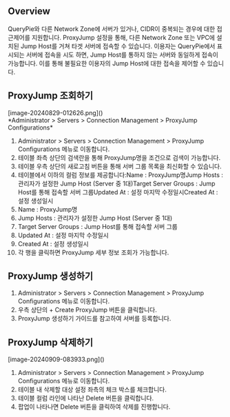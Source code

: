 ## Overview
QueryPie와 다른 Network Zone에 서버가 있거나, CIDR이 중복되는 경우에 대한 접근제어를 지원합니다. ProxyJump 설정을 통해, 다른 Network Zone 또는 VPC에 설치된 Jump Host를 거쳐 타겟 서버에 접속할 수 있습니다. 이용자는 QueryPie에서 표시되는 서버에 접속을 시도 하면, Jump Host를 통하지 않는 서버와 동일하게 접속이 가능합니다. 이를 통해 불필요한 이용자의 Jump Host에 대한 접속을 제어할 수 있습니다.

## ProxyJump 조회하기
<p align="center">
<div>[image-20240829-012626.png]()</div>
*Administrator &gt; Servers &gt; Connection Management &gt; ProxyJump Configurations*
</p>

1. Administrator > Servers > Connection Management > ProxyJump Configurations 메뉴로 이동합니다.
2. 테이블 좌측 상단의 검색란을 통해 ProxyJump명을 조건으로 검색이 가능합니다.
3. 테이블 우측 상단의 새로고침 버튼을 통해 서버 그룹 목록을 최신화할 수 있습니다.
4. 테이블에서 이하의 컬럼 정보를 제공합니다:Name : ProxyJump명Jump Hosts : 관리자가 설정한 Jump Host (Server 중 1대)Target Server Groups : Jump Host를 통해 접속할 서버 그룹Updated At : 설정 마지막 수정일시Created At : 설정 생성일시
  1. Name : ProxyJump명
  2. Jump Hosts : 관리자가 설정한 Jump Host (Server 중 1대)
  3. Target Server Groups : Jump Host를 통해 접속할 서버 그룹
  4. Updated At : 설정 마지막 수정일시
  5. Created At : 설정 생성일시
5. 각 행을 클릭하면 ProxyJump 세부 정보 조회가 가능합니다.

## ProxyJump 생성하기
1. Administrator > Servers > Connection Management > ProxyJump Configurations 메뉴로 이동합니다.
2. 우측 상단의 + Create ProxyJump 버튼을 클릭합니다.
3. ProxyJump 생성하기 가이드를 참고하여 서버를 등록합니다.

## ProxyJump 삭제하기
<p align="center">
<div>[image-20240909-083933.png]()</div>
</p>

1. Administrator > Servers > Connection Management > ProxyJump Configurations 메뉴로 이동합니다.
2. 테이블 내 삭제할 대상 설정 좌측의 체크 박스를 체크합니다.
3. 테이블 컬럼 라인에 나타난 Delete 버튼을 클릭합니다.
4. 팝업이 나타나면 Delete 버튼을 클릭하여 삭제를 진행합니다.
